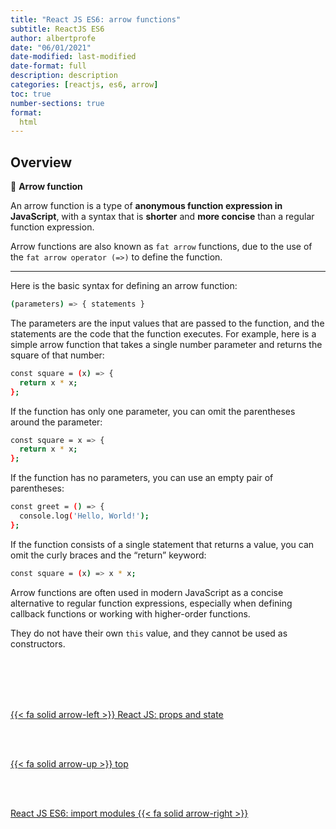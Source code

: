 ```yaml
---
title: "React JS ES6: arrow functions"
subtitle: ReactJS ES6
author: albertprofe
date: "06/01/2021"
date-modified: last-modified
date-format: full
description: description
categories: [reactjs, es6, arrow]
toc: true
number-sections: true
format:
  html
---
```


## Overview

::: {.summary}

📘 **Arrow function**

An arrow function is a type of **anonymous function expression in JavaScript**, with a syntax that is **shorter** and **more concise** than a regular function expression.

Arrow functions are also known as ``fat arrow`` functions, due to the use of the ``fat arrow operator (=>)`` to define the function.

:::

---

Here is the basic syntax for defining an arrow function:

``` .bash
(parameters) => { statements }
```

The parameters are the input values that are passed to the function, and the statements are the code that the function executes. For example, here is a simple arrow function that takes a single number parameter and returns the square of that number:

``` .bash
const square = (x) => {
  return x * x;
};
```

If the function has only one parameter, you can omit the parentheses around the parameter:

``` .bash
const square = x => {
  return x * x;
};
```

If the function has no parameters, you can use an empty pair of parentheses:

``` .bash
const greet = () => {
  console.log('Hello, World!');
};
```

If the function consists of a single statement that returns a value, you can omit the curly braces and the "return" keyword:

``` bash
const square = (x) => x * x;
```
::: {.column-margin}
Arrow functions are often used in modern JavaScript as a concise alternative to regular function expressions, especially when defining callback functions or working with higher-order functions.
:::

::: {.callout-important}
They do not have their own ``this`` value, and they cannot be used as constructors.
:::



<!--- navLinks -->
<br><br>
<div class=row>
<br>
<div class='column left previous'>
<br>
[{{< fa solid arrow-left >}} React JS: props and state](/reactjs/reactjs-what-props.qmd)
<br>
</div>
<br>
<div class='column center'>
<br>
[{{< fa solid arrow-up >}} top](#top)
<br>
</div>
<br>
<div class='column right next'>
<br>
[React JS ES6: import modules  {{< fa solid arrow-right >}}](/reactjs/reactjs-es6-import.qmd)
<br>
</div>
<br>
</div>
